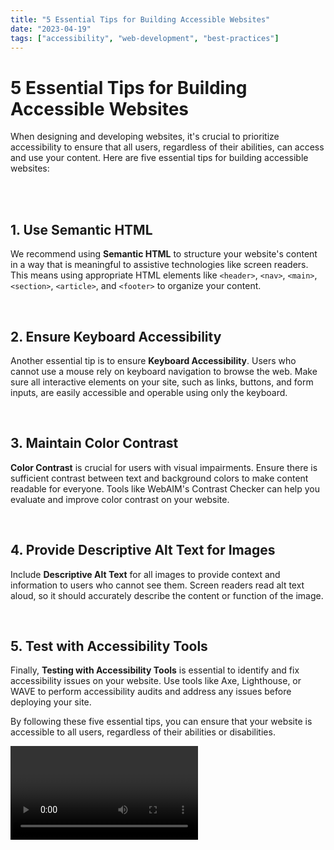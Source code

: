 ```yaml
---
title: "5 Essential Tips for Building Accessible Websites"
date: "2023-04-19"
tags: ["accessibility", "web-development", "best-practices"]
---
```


<CustomImage
    src="https://images.unsplash.com/photo-1507238691740-187a5b1d37b8?q=80&w=1955&auto=format&fit=crop&ixlib=rb-4.0.3&ixid=M3wxMjA3fDB8MHxwaG90by1wYWdlfHx8fGVufDB8fHx8fA%3D%3D?q=80&w=800&h=600&auto=format&fit=crop"
    alt="5 Essential Tips for Building Accessible Websites"
/>

# 5 Essential Tips for Building Accessible Websites

When designing and developing websites, it's crucial to prioritize accessibility to ensure that all users, regardless of their abilities, can access and use your content. Here are five essential tips for building accessible websites:

<br />
<br />

## 1. Use Semantic HTML

We recommend using **Semantic HTML** to structure your website's content in a way that is meaningful to assistive technologies like screen readers. This means using appropriate HTML elements like `<header>`, `<nav>`, `<main>`, `<section>`, `<article>`, and `<footer>` to organize your content.

<br />

## 2. Ensure Keyboard Accessibility

Another essential tip is to ensure **Keyboard Accessibility**. Users who cannot use a mouse rely on keyboard navigation to browse the web. Make sure all interactive elements on your site, such as links, buttons, and form inputs, are easily accessible and operable using only the keyboard.

<br />

## 3. Maintain Color Contrast

**Color Contrast** is crucial for users with visual impairments. Ensure there is sufficient contrast between text and background colors to make content readable for everyone. Tools like WebAIM's Contrast Checker can help you evaluate and improve color contrast on your website.

<br />

## 4. Provide Descriptive Alt Text for Images

Include **Descriptive Alt Text** for all images to provide context and information to users who cannot see them. Screen readers read alt text aloud, so it should accurately describe the content or function of the image.

<br />

## 5. Test with Accessibility Tools

Finally, **Testing with Accessibility Tools** is essential to identify and fix accessibility issues on your website. Use tools like Axe, Lighthouse, or WAVE to perform accessibility audits and address any issues before deploying your site.

By following these five essential tips, you can ensure that your website is accessible to all users, regardless of their abilities or disabilities.

<Video id="qr0ujkLLgmE" />
